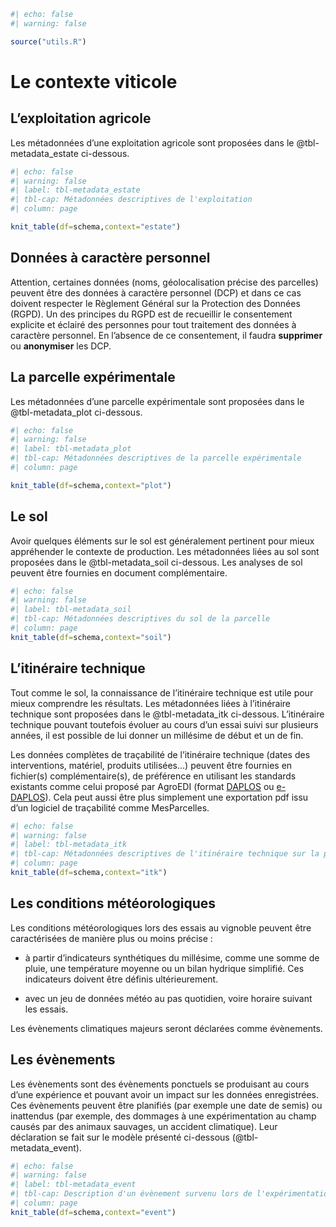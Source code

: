 ```r
#| echo: false
#| warning: false

source("utils.R")

```

# Le contexte viticole

## L'exploitation agricole

Les métadonnées d'une exploitation agricole sont proposées dans le @tbl-metadata_estate ci-dessous.

```r
#| echo: false
#| warning: false
#| label: tbl-metadata_estate
#| tbl-cap: Métadonnées descriptives de l'exploitation
#| column: page

knit_table(df=schema,context="estate")
```

::: callout-important
## Données à caractère personnel

Attention, certaines données (noms, géolocalisation précise des parcelles) peuvent être des données à caractère personnel (DCP) et dans ce cas doivent respecter le Règlement Général sur la Protection des Données (RGPD). Un des principes du RGPD est de recueillir le consentement explicite et éclairé des personnes pour tout traitement des données à caractère personnel. En l'absence de ce consentement, il faudra **supprimer** ou **anonymiser** les DCP.
:::

## La parcelle expérimentale

Les métadonnées d'une parcelle expérimentale sont proposées dans le @tbl-metadata_plot ci-dessous.

```r
#| echo: false
#| warning: false
#| label: tbl-metadata_plot
#| tbl-cap: Métadonnées descriptives de la parcelle expérimentale
#| column: page

knit_table(df=schema,context="plot")
```

## Le sol

Avoir quelques éléments sur le sol est généralement pertinent pour mieux appréhender le contexte de production. Les métadonnées liées au sol sont proposées dans le @tbl-metadata_soil ci-dessous. Les analyses de sol peuvent être fournies en document complémentaire.

```r
#| echo: false
#| warning: false
#| label: tbl-metadata_soil
#| tbl-cap: Métadonnées descriptives du sol de la parcelle
#| column: page
knit_table(df=schema,context="soil")
```

## L'itinéraire technique

Tout comme le sol, la connaissance de l'itinéraire technique est utile pour mieux comprendre les résultats. Les métadonnées liées à l'itinéraire technique sont proposées dans le @tbl-metadata_itk ci-dessous. L'itinéraire technique pouvant toutefois évoluer au cours d'un essai suivi sur plusieurs années, il est possible de lui donner un millésime de début et un de fin.

Les données complètes de traçabilité de l'itinéraire technique (dates des interventions, matériel, produits utilisées...) peuvent être fournies en fichier(s) complémentaire(s), de préférence en utilisant les standards existants comme celui proposé par AgroEDI (format [DAPLOS](https://agroedieurope.fr/workgroup/tracabilite-des-productions-vegetales/fiche-parcellaire-grandes-cultures-message-edifact-daplos/) ou [e-DAPLOS](https://agroedieurope.fr/workgroup/tracabilite-des-productions-vegetales/fiche-parcellaire-edaplos/)). Cela peut aussi être plus simplement une exportation pdf issu d'un logiciel de traçabilité comme MesParcelles.

```r
#| echo: false
#| warning: false
#| label: tbl-metadata_itk
#| tbl-cap: Métadonnées descriptives de l'itinéraire technique sur la parcelle
#| column: page
knit_table(df=schema,context="itk")
```

## Les conditions météorologiques

Les conditions météorologiques lors des essais au vignoble peuvent être caractérisées de manière plus ou moins précise :

-   à partir d'indicateurs synthétiques du millésime, comme une somme de pluie, une température moyenne ou un bilan hydrique simplifié. Ces indicateurs doivent être définis ultérieurement.

-   avec un jeu de données météo au pas quotidien, voire horaire suivant les essais.

Les évènements climatiques majeurs seront déclarées comme évènements.

## Les évènements

Les évènements sont des évènements ponctuels se produisant au cours d'une expérience et pouvant avoir un impact sur les données enregistrées. Ces évènements peuvent être planifiés (par exemple une date de semis) ou inattendus (par exemple, des dommages à une expérimentation au champ causés par des animaux sauvages, un accident climatique). Leur déclaration se fait sur le modèle présenté ci-dessous (@tbl-metadata_event).

```r
#| echo: false
#| warning: false
#| label: tbl-metadata_event
#| tbl-cap: Description d'un évènement survenu lors de l'expérimentation
#| column: page
knit_table(df=schema,context="event")
```
